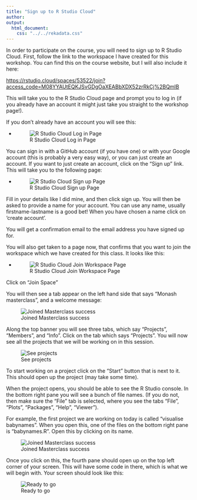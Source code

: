```yaml
---
title: "Sign up to R Studio Cloud"
author: 
output:
  html_document:
    css: "../../rekadata.css"
---
```


In order to participate on the course, you will need to sign up to R Studio Cloud. First, follow the link to the workspace I have created for this workshop. You can find this on the course website, but I will also include it here: 

[https://rstudio.cloud/spaces/53522/join?access_code=M08YYAUtEQKJSvGDgOaXEABbXDX52zrRkCj%2BQmIB](https://rstudio.cloud/spaces/53522/join?access_code=M08YYAUtEQKJSvGDgOaXEABbXDX52zrRkCj%2BQmIB)

This will take you to the R Studio Cloud page and prompt you to log in (if you already have an account it might just take you straight to the workshop page!). 

If you don't already have an account you will see this: 

- ![R Studio Cloud Log in Page](img/rsc_login.png)

You can sign in with  a GitHub account (if you have one) or with your Google account (this is probably a very easy way), or you can just create an account. If you want to just create an account, click on the "Sign up" link. This will take you to the following page: 

- ![R Studio Cloud Sign up Page](img/rsc_signup.png)

Fill in your details like I did mine, and then click sign up. You will then be asked to provide a name for your account. You can use any name, usually firstname-lastname is a good bet! When you have chosen a name click on 'create account'. 

You will get a confirmation email to the email address you have signed up for. 

You will also get taken to a page now, that confirms that you want to join the workspace which we have created for this class. It looks like this: 

- ![R Studio Cloud Join Workspace Page](img/rsc_joinwsp.png)

Click on "Join Space"

You will then see a tab appear on the left hand side that says "Monash masterclass", and a welcome message: 

![Joined Masterclass success](img/mmc_joined.png)

Along the top banner you will see three tabs, which say "Projects", "Members", and "Info". Click on the tab which says "Projects". You will now see all the projects that we will be working on in this session. 

![See projects](img/see_proj.png)


To start working on a project click on the "Start" button that is next to it. This should open up the project (may take some time). 



When the project opens, you should be able to see the R Studio console. In the bottom right pane you will see a bunch of file names. (If you do not, then make sure the "File" tab is selected, where you see the tabs "File", "Plots", "Packages", "Help", "Viewer"). 


For example, the first project we are working on today is called "visualise babynames". When you open this, one of the files on the bottom right pane is "babynames.R". Open this by clicking on its name.

![Joined Masterclass success](img/open_babynames.png)

Once you click on this, the fourth pane should open up on the top left corner of your screen. This will have some code in there, which is what we will begin with. Your screen should look like this: 

![Ready to go](img/ready_to_follow_along.png)